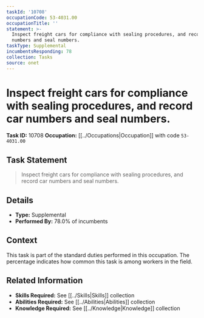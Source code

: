 ```yaml
---
taskId: '10708'
occupationCode: 53-4031.00
occupationTitle: ''
statement: >-
  Inspect freight cars for compliance with sealing procedures, and record car
  numbers and seal numbers.
taskType: Supplemental
incumbentsResponding: 78
collection: Tasks
source: onet
---
```

# Inspect freight cars for compliance with sealing procedures, and record car numbers and seal numbers.

**Task ID:** 10708
**Occupation:** [[../Occupations|Occupation]] with code `53-4031.00`

## Task Statement

> Inspect freight cars for compliance with sealing procedures, and record car numbers and seal numbers.

## Details

- **Type:** Supplemental
- **Performed By:** 78.0% of incumbents

## Context

This task is part of the standard duties performed in this occupation. The percentage indicates how common this task is among workers in the field.

## Related Information

- **Skills Required:** See [[../Skills|Skills]] collection
- **Abilities Required:** See [[../Abilities|Abilities]] collection
- **Knowledge Required:** See [[../Knowledge|Knowledge]] collection
